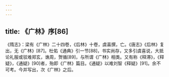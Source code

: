 ```yaml
---
---
---
```

title: 《广林》序[86]
---




《隋志》：梁有《广林》二十四卷，《后林》十卷，虞喜撰，亡。《唐志》《后林》复出，无《广林》[87]。杜佑《通典》引一节[88]，书实尚存，又多引虞喜说，大抵论礼服或驳难郑玄，谯周，贺循[89]，与所谓《广林》相类。又有称《释滞》，《释疑》，《通疑》[90]者，殆即《广林》篇目。《通疑》以难刘智《释疑》[91]。余不可考。今并写出，次《广林》之后。